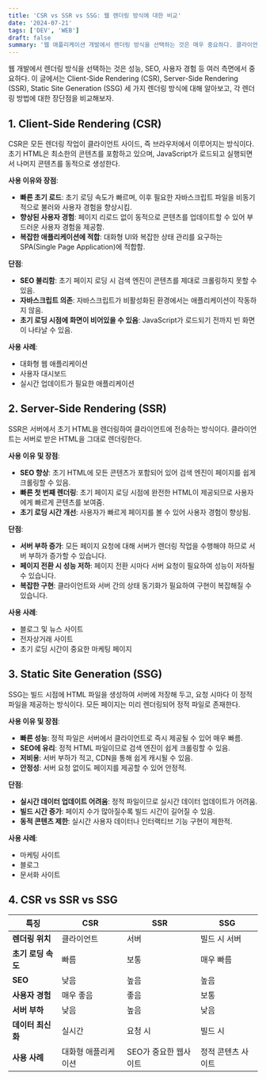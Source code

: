 ```yaml
---
title: 'CSR vs SSR vs SSG: 웹 렌더링 방식에 대한 비교'
date: '2024-07-21'
tags: ['DEV', 'WEB']
draft: false
summary: '웹 애플리케이션 개발에서 렌더링 방식을 선택하는 것은 매우 중요하다. 클라이언트 사이드 렌더링(CSR), 서버 사이드 렌더링(SSR), 정적 사이트 생성(SSG) 세 가지 주요 렌더링 방식에 대해 알아보고, 각 렌더링 방법에 대한 장단점을 비교해 보자.'
---
```


웹 개발에서 렌더링 방식을 선택하는 것은 성능, SEO, 사용자 경험 등 여러 측면에서 중요하다. 이 글에서는 Client-Side Rendering (CSR), Server-Side Rendering (SSR), Static Site Generation (SSG) 세 가지 렌더링 방식에 대해 알아보고, 각 렌더링 방법에 대한 장단점을 비교해보자.

## 1. Client-Side Rendering (CSR)

CSR은 모든 렌더링 작업이 클라이언트 사이드, 즉 브라우저에서 이루어지는 방식이다. 초기 HTML은 최소한의 콘텐츠를 포함하고 있으며, JavaScript가 로드되고 실행되면서 나머지 콘텐츠를 동적으로 생성한다.

**사용 이유와 장점**:

- **빠른 초기 로드**: 초기 로딩 속도가 빠르며, 이후 필요한 자바스크립트 파일을 비동기적으로 불러와 사용자 경험을 향상시킴.
- **향상된 사용자 경험**: 페이지 리로드 없이 동적으로 콘텐츠를 업데이트할 수 있어 부드러운 사용자 경험을 제공함.
- **복잡한 애플리케이션에 적합**: 대화형 UI와 복잡한 상태 관리를 요구하는 SPA(Single Page Application)에 적합함.

**단점**:

- **SEO 불리함**: 초기 페이지 로딩 시 검색 엔진이 콘텐츠를 제대로 크롤링하지 못할 수 있음.
- **자바스크립트 의존**: 자바스크립트가 비활성화된 환경에서는 애플리케이션이 작동하지 않음.
- **초기 로딩 시점에 화면이 비어있을 수 있음**: JavaScript가 로드되기 전까지 빈 화면이 나타날 수 있음.

**사용 사례**:

- 대화형 웹 애플리케이션
- 사용자 대시보드
- 실시간 업데이트가 필요한 애플리케이션

## 2. Server-Side Rendering (SSR)

SSR은 서버에서 초기 HTML을 렌더링하여 클라이언트에 전송하는 방식이다. 클라이언트는 서버로 받은 HTML을 그대로 렌더링한다.

**사용 이유 및 장점**:

- **SEO 향상**: 초기 HTML에 모든 콘텐츠가 포함되어 있어 검색 엔진이 페이지를 쉽게 크롤링할 수 있음.
- **빠른 첫 번째 렌더링**: 초기 페이지 로딩 시점에 완전한 HTML이 제공되므로 사용자에게 빠르게 콘텐츠를 보여줌.
- **초기 로딩 시간 개선**: 사용자가 빠르게 페이지를 볼 수 있어 사용자 경험이 향상됨.

**단점**:

- **서버 부하 증가**: 모든 페이지 요청에 대해 서버가 렌더링 작업을 수행해야 하므로 서버 부하가 증가할 수 있습니다.
- **페이지 전환 시 성능 저하**: 페이지 전환 시마다 서버 요청이 필요하여 성능이 저하될 수 있습니다.
- **복잡한 구현**: 클라이언트와 서버 간의 상태 동기화가 필요하여 구현이 복잡해질 수 있습니다.

**사용 사례**:

- 블로그 및 뉴스 사이트
- 전자상거래 사이트
- 초기 로딩 시간이 중요한 마케팅 페이지

## 3. Static Site Generation (SSG)

SSG는 빌드 시점에 HTML 파일을 생성하여 서버에 저장해 두고, 요청 시마다 이 정적 파일을 제공하는 방식이다. 모든 페이지는 미리 렌더링되어 정적 파일로 존재한다.

**사용 이유 및 장점**:

- **빠른 성능**: 정적 파일은 서버에서 클라이언트로 즉시 제공될 수 있어 매우 빠름.
- **SEO에 유리**: 정적 HTML 파일이므로 검색 엔진이 쉽게 크롤링할 수 있음.
- **저비용**: 서버 부하가 적고, CDN을 통해 쉽게 캐시될 수 있음.
- **안정성**: 서버 요청 없이도 페이지를 제공할 수 있어 안정적.

**단점**:

- **실시간 데이터 업데이트 어려움**: 정적 파일이므로 실시간 데이터 업데이트가 어려움.
- **빌드 시간 증가**: 페이지 수가 많아질수록 빌드 시간이 길어질 수 있음.
- **동적 콘텐츠 제한**: 실시간 사용자 데이터나 인터랙티브 기능 구현이 제한적.

**사용 사례**:

- 마케팅 사이트
- 블로그
- 문서화 사이트

## 4. CSR vs SSR vs SSG

| 특징               | CSR                 | SSR                   | SSG                |
| ------------------ | ------------------- | --------------------- | ------------------ |
| **렌더링 위치**    | 클라이언트          | 서버                  | 빌드 시 서버       |
| **초기 로딩 속도** | 빠름                | 보통                  | 매우 빠름          |
| **SEO**            | 낮음                | 높음                  | 높음               |
| **사용자 경험**    | 매우 좋음           | 좋음                  | 보통               |
| **서버 부하**      | 낮음                | 높음                  | 낮음               |
| **데이터 최신화**  | 실시간              | 요청 시               | 빌드 시            |
| **사용 사례**      | 대화형 애플리케이션 | SEO가 중요한 웹사이트 | 정적 콘텐츠 사이트 |
